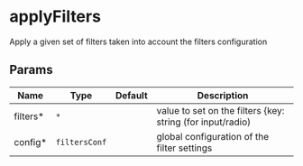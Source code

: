 # applyFilters

Apply a given set of filters taken into account the filters configuration

## Params
|Name|Type|Default|Description|
|---|---|---|---|
|filters&#42;|<code>&#42;</code>|<code></code>|value to set on the filters &#123;key: string (for input/radio) | array (for checkbox)&#125;
|config&#42;|<code>filtersConf</code>|<code></code>|global configuration of the filter settings
